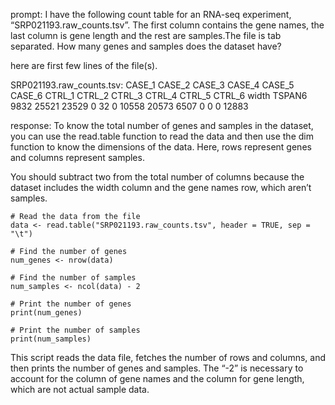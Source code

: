 prompt:
I have the following count table for an RNA-seq experiment, "SRP021193.raw_counts.tsv". The first column contains the gene names, the last column is gene length and the rest are samples.The file is tab separated. How many genes and samples does the dataset have?

here are first few lines of the file(s).

SRP021193.raw_counts.tsv:
CASE_1	CASE_2	CASE_3	CASE_4	CASE_5	CASE_6	CTRL_1	CTRL_2	CTRL_3	CTRL_4	CTRL_5	CTRL_6	width
TSPAN6	9832	25521	23529	0	32	0	10558	20573	6507	0	0	0	12883


response:
To know the total number of genes and samples in the dataset, you can use the read.table function to read the data and then use the dim function to know the dimensions of the data. Here, rows represent genes and columns represent samples.

You should subtract two from the total number of columns because the dataset includes the width column and the gene names row, which aren't samples.

```
# Read the data from the file
data <- read.table("SRP021193.raw_counts.tsv", header = TRUE, sep = "\t")

# Find the number of genes
num_genes <- nrow(data)

# Find the number of samples
num_samples <- ncol(data) - 2

# Print the number of genes
print(num_genes)

# Print the number of samples
print(num_samples)
```
This script reads the data file, fetches the number of rows and columns, and then prints the number of genes and samples. The "-2" is necessary to account for the column of gene names and the column for gene length, which are not actual sample data.
